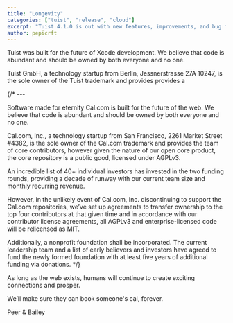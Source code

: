 ```yaml
---
title: "Longevity"
categories: ["tuist", "release", "cloud"]
excerpt: "Tuist 4.1.0 is out with new features, improvements, and bug fixes. In this blog post, we'll cover the highlights of this release."
author: pepicrft
---
```


Tuist was built for the future of Xcode development. We believe that code is abundant and should be owned by both everyone and no one.

Tuist GmbH, a technology startup from Berlin, Jessnerstrasse 27A 10247, is the sole owner of the Tuist trademark and provides provides a 


{/* ---

Software made for eternity
Cal.com is built for the future of the web. We believe that code is abundant and should be owned by both everyone and no one.

Cal.com, Inc., a technology startup from San Francisco, 2261 Market Street #4382, is the sole owner of the Cal.com trademark and provides the team of core contributors, however given the nature of our open core product, the core repository is a public good, licensed under AGPLv3.

An incredible list of 40+ individual investors has invested in the two funding rounds, providing a decade of runway with our current team size and monthly recurring revenue.

However, in the unlikely event of Cal.com, Inc. discontinuing to support the Cal.com repositories, we’ve set up agreements to transfer ownership to the top four contributors at that given time and in accordance with our contributor license agreements, all AGPLv3 and enterprise-licensed code will be relicensed as MIT.

Additionally, a nonprofit foundation shall be incorporated. The current leadership team and a list of early believers and investors have agreed to fund the newly formed foundation with at least five years of additional funding via donations. */}

As long as the web exists, humans will continue to create exciting connections and prosper.

We’ll make sure they can book someone's cal, forever.

Peer & Bailey